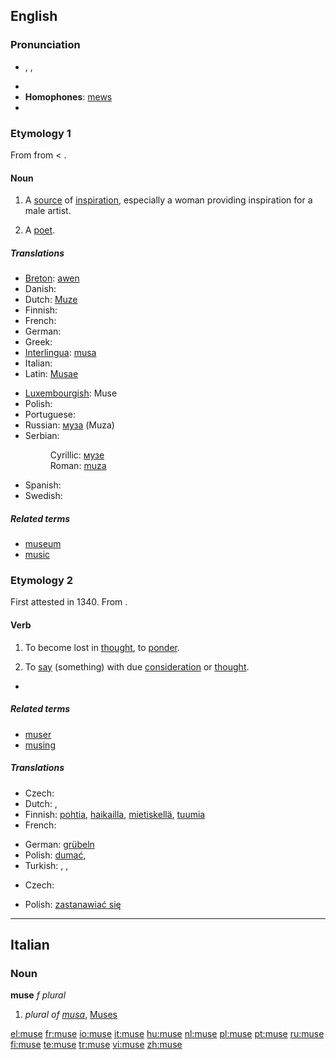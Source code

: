 {{was wotd|2008|February|27}}
{{also|Muse}}
==English==
{{wikipedia|dab=muse (disambiguation)|muse}}

===Pronunciation===
* {{enPR|myo͞oz}}, {{IPA|/mjuːz/}}, {{SAMPA|/mju:z/}}
* {{audio|en-us-muse.ogg|Audio (US)}}
* '''Homophones''': [[mews]]
* {{rhymes|uːz}}

===Etymology 1===
From {{etyl|frm}} {{term|muse|lang=frm}} from {{etyl|la}} {{term|Musa|Mūsa|lang=la}} < {{etyl|grc}} {{term|Μοῦσα|lang=grc|sc=polytonic}}.

====Noun====
{{en-noun}}

# A [[source]] of [[inspiration]], especially a woman providing inspiration for a male artist.
# {{archaic}} A [[poet]].

=====Translations=====
{{trans-top|a source of inspiration}}
* [[Breton]]: [[awen]] {{f}}
* Danish: {{t-|da|Muse}}
* Dutch: [[Muze]]
* Finnish: {{t-|fi|muusa}}
* French: {{t+|fr|Muse}}
* German: {{t+|de|Muse|f}}
* Greek: {{t+|el|μούσα|f|tr=moùsa}}
* [[Interlingua]]: [[musa]]
* Italian: {{t+|it|muse}}
* Latin: [[Musae]]
{{trans-mid}}
* [[Luxembourgish]]: Muse
* Polish: {{t+|pl|muza|f}}
* Portuguese: {{t+|pt|musa|f}}
* Russian: [[муза]] {{f}} (Muza)
* Serbian:
*: Cyrillic: [[музе]]
*: Roman: [[muza]]
* Spanish: {{t+|es|musa|f}}
* Swedish: {{t-|sv|musa|c}}
{{trans-bottom}}

=====Related terms=====
* [[museum]]
* [[music]]

===Etymology 2===
First attested in 1340.  From {{etyl|fro}} {{term|muser|lang=fro}}.

====Verb====
{{en-verb|mus|ing}}

# {{intransitive}} To become lost in [[thought]], to [[ponder]].
# {{transitive}} To [[say]] (something) with due [[consideration]] or [[thought]].
* {{seeCites}}

=====Related terms=====
* [[muser]]
* [[musing]]

=====Translations=====
{{trans-top|to become lost in thought}}
* Czech: {{t-|cs|dumat}}
* Dutch: {{t-|nl|mijmeren}}, {{t+|nl|nadenken}}
* Finnish: [[pohtia]], [[haikailla]], [[mietiskellä]], [[tuumia]]
* French: {{t+|fr|songer}}
{{trans-mid}}
* German: [[grübeln]]
* Polish: [[dumać]],
* Turkish: {{t|tr|düşünceye dalmak}},  {{t|tr|derin derin düşünmek}},  {{t|tr|düşüncelere dalmak}}
{{trans-bottom}}

{{trans-top|to say with due consideration}}
* Czech: {{t-|cs|dumat}}
{{trans-mid}}
* Polish: [[zastanawiać się]]
{{trans-bottom}}

----

==Italian==

===Noun===
'''muse''' ''f plural''

# ''plural of [[musa]]'', [[Muses]]

[[el:muse]]
[[fr:muse]]
[[io:muse]]
[[it:muse]]
[[hu:muse]]
[[nl:muse]]
[[pl:muse]]
[[pt:muse]]
[[ru:muse]]
[[fi:muse]]
[[te:muse]]
[[tr:muse]]
[[vi:muse]]
[[zh:muse]]